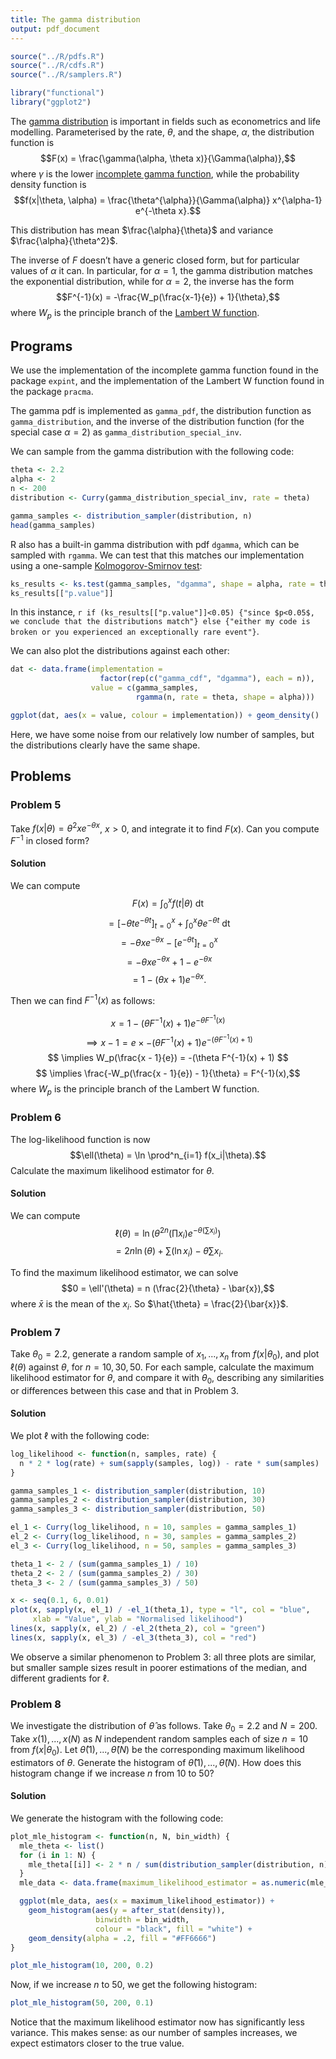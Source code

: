 ```yaml
---
title: The gamma distribution
output: pdf_document
---
```

```r
source("../R/pdfs.R")
source("../R/cdfs.R")
source("../R/samplers.R")

library("functional")
library("ggplot2")
```

The [gamma distribution](https://en.wikipedia.org/wiki/Gamma_distribution) is important in fields such as econometrics and life modelling. Parameterised by the rate, $\theta$, and the shape, $\alpha$, the distribution function is $$F(x) = \frac{\gamma(\alpha, \theta x)}{\Gamma(\alpha)},$$ where $\gamma$ is the lower [incomplete gamma function](https://en.wikipedia.org/wiki/Incomplete_gamma_function), while the probability density function is $$f(x|\theta, \alpha) = \frac{\theta^{\alpha}}{\Gamma(\alpha)} x^{\alpha-1} e^{-\theta x}.$$

This distribution has mean $\frac{\alpha}{\theta}$ and variance $\frac{\alpha}{\theta^2}$.

The inverse of $F$ doesn't have a generic closed form, but for particular values of $\alpha$ it can. In particular, for $\alpha = 1$, the gamma distribution matches the exponential distribution, while for $\alpha = 2$, the inverse has the form $$F^{-1}(x) = -\frac{W_p(\frac{x-1}{e}) + 1}{\theta},$$ where $W_p$ is the principle branch of the [Lambert W function](https://en.wikipedia.org/wiki/Lambert_W_function).

## Programs

We use the implementation of the incomplete gamma function found in the package `expint`, and the implementation of the Lambert W function found in the package `pracma`.

The gamma pdf is implemented as `gamma_pdf`, the distribution function as `gamma_distribution`, and the inverse of the distribution function (for the special case $\alpha = 2$) as `gamma_distribution_special_inv`.

We can sample from the gamma distribution with the following code:

```r
theta <- 2.2
alpha <- 2
n <- 200
distribution <- Curry(gamma_distribution_special_inv, rate = theta)

gamma_samples <- distribution_sampler(distribution, n)
head(gamma_samples)
```

R also has a built-in gamma distribution with pdf `dgamma`, which can be sampled with `rgamma`. We can test that this matches our implementation using a one-sample [Kolmogorov-Smirnov test](https://en.wikipedia.org/wiki/Kolmogorov%E2%80%93Smirnov_test):

```r
ks_results <- ks.test(gamma_samples, "dgamma", shape = alpha, rate = theta)
ks_results[["p.value"]]
```

In this instance, `r if (ks_results[["p.value"]]<0.05) {"since $p<0.05$, we conclude that the distributions match"} else {"either my code is broken or you experienced an exceptionally rare event"}`.

We can also plot the distributions against each other:
```r
dat <- data.frame(implementation =
                    factor(rep(c("gamma_cdf", "dgamma"), each = n)),
                  value = c(gamma_samples,
                            rgamma(n, rate = theta, shape = alpha)))

ggplot(dat, aes(x = value, colour = implementation)) + geom_density()
```

Here, we have some noise from our relatively low number of samples, but the distributions clearly have the same shape.

## Problems

### Problem 5

Take $f(x|\theta) = \theta^2 x e^{-\theta x}$, $x > 0$, and integrate it to find $F(x)$. Can you compute $F^{-1}$ in closed form?

#### Solution

We can compute $$F(x) = \int_0^x f(t|\theta) \text{ dt} $$ $$ = [-\theta t e^{-\theta t}]^x_{t=0} + \int_0^x \theta e^{-\theta t} \text{ dt} $$ $$ = -\theta x e^{-\theta x} - [e^{-\theta t}]^x_{t=0} $$ $$ = -\theta x e^{-\theta x} + 1 - e^{-\theta x} $$ $$ = 1 - (\theta x + 1)e^{-\theta x}.$$

Then we can find $F^{-1}(x)$ as follows:

$$x = 1 - (\theta F^{-1}(x) + 1)e^{-\theta F^{-1}(x)} $$ $$ \implies x - 1 = e \times -(\theta F^{-1}(x) + 1)e^{-(\theta F^{-1}(x) + 1)} $$ $$ \implies W_p(\frac{x - 1}{e}) = -(\theta F^{-1}(x) + 1) $$ $$ \implies \frac{-W_p(\frac{x - 1}{e}) - 1}{\theta} = F^{-1}(x),$$ where $W_p$ is the principle branch of the Lambert W function.

### Problem 6

The log-likelihood function is now $$\ell(\theta) = \ln \prod^n_{i=1} f(x_i|\theta).$$ Calculate the maximum likelihood estimator for $\theta$.

#### Solution

We can compute $$\ell(\theta) = \ln(\theta^{2n}(\prod x_i)e^{-\theta (\sum x_i)}) $$ $$ = 2n\ln(\theta) + \sum (\ln x_i) - \theta \sum x_i.$$

To find the maximum likelihood estimator, we can solve $$0 = \ell'(\theta) = n (\frac{2}{\theta} - \bar{x}),$$ where $\bar{x}$ is the mean of the $x_i$. So $\hat{\theta} = \frac{2}{\bar{x}}$.

### Problem 7

Take $\theta_0 = 2.2$, generate a random sample of $x_1, ..., x_n$ from $f(x|\theta_0)$, and plot $\ell(\theta)$ against $\theta$, for $n = 10, 30, 50$. For each sample, calculate the maximum likelihood estimator for $\theta$, and compare it with $\theta_0$, describing any similarities or differences between this case and that in Problem 3.

#### Solution

We plot $\ell$ with the following code:

```r
log_likelihood <- function(n, samples, rate) {
  n * 2 * log(rate) + sum(sapply(samples, log)) - rate * sum(samples)
}

gamma_samples_1 <- distribution_sampler(distribution, 10)
gamma_samples_2 <- distribution_sampler(distribution, 30)
gamma_samples_3 <- distribution_sampler(distribution, 50)

el_1 <- Curry(log_likelihood, n = 10, samples = gamma_samples_1)
el_2 <- Curry(log_likelihood, n = 30, samples = gamma_samples_2)
el_3 <- Curry(log_likelihood, n = 50, samples = gamma_samples_3)

theta_1 <- 2 / (sum(gamma_samples_1) / 10)
theta_2 <- 2 / (sum(gamma_samples_2) / 30)
theta_3 <- 2 / (sum(gamma_samples_3) / 50)

x <- seq(0.1, 6, 0.01)
plot(x, sapply(x, el_1) / -el_1(theta_1), type = "l", col = "blue",
     xlab = "Value", ylab = "Normalised likelihood")
lines(x, sapply(x, el_2) / -el_2(theta_2), col = "green")
lines(x, sapply(x, el_3) / -el_3(theta_3), col = "red")
```

We observe a similar phenomenon to Problem 3: all three plots are similar, but smaller sample sizes result in poorer estimations of the median, and different gradients for $\ell$.

### Problem 8

We investigate the distribution of $\hat{\theta}$ as follows. Take $\theta_0 = 2.2$ and $N = 200$. Take $x(1), ..., x(N)$ as $N$ independent random samples each of size $n = 10$ from $f(x|\theta_0)$. Let $\hat{\theta}(1), ..., \hat{\theta}(N)$ be the corresponding maximum likelihood estimators of $\theta$. Generate the histogram of $\hat{\theta}(1), ..., \hat{\theta}(N)$. How does this histogram change if we increase $n$ from 10 to 50?

#### Solution

We generate the histogram with the following code:

```r
plot_mle_histogram <- function(n, N, bin_width) {
  mle_theta <- list()
  for (i in 1: N) {
    mle_theta[[i]] <- 2 * n / sum(distribution_sampler(distribution, n))
  }
  mle_data <- data.frame(maximum_likelihood_estimator = as.numeric(mle_theta))

  ggplot(mle_data, aes(x = maximum_likelihood_estimator)) +
    geom_histogram(aes(y = after_stat(density)),
                   binwidth = bin_width,
                   colour = "black", fill = "white") +
    geom_density(alpha = .2, fill = "#FF6666")
}

plot_mle_histogram(10, 200, 0.2)
```

Now, if we increase $n$ to 50, we get the following histogram:

```r
plot_mle_histogram(50, 200, 0.1)
```

Notice that the maximum likelihood estimator now has significantly less variance. This makes sense: as our number of samples increases, we expect estimators closer to the true value.